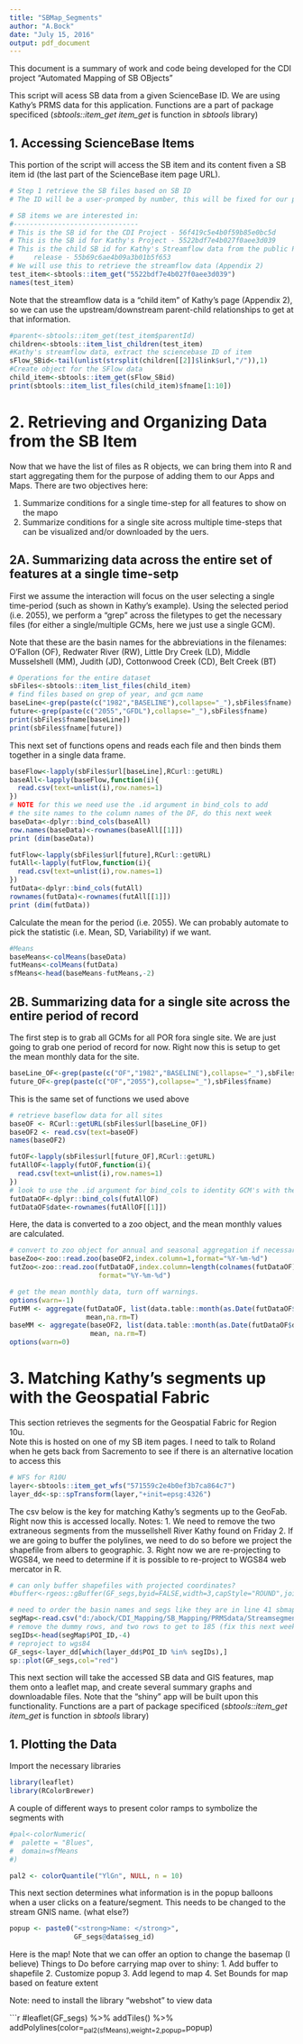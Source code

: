 ```yaml
---
title: "SBMap_Segments"
author: "A.Bock"
date: "July 15, 2016"
output: pdf_document
---
```

This document is a summary of work and code being developed for the CDI project "Automated Mapping of SB OBjects"

This script will acess SB data from a given ScienceBase ID.  We are using Kathy's PRMS data for this application.
Functions are a part of package specificed (*sbtools::item_get*  *item_get* is function in *sbtools* library)

## 1.  Accessing ScienceBase Items

This portion of the script will access the SB item and its content fiven a SB item id (the last part of the 
ScienceBase item page URL).

```r
# Step 1 retrieve the SB files based on SB ID
# The ID will be a user-promped by number, this will be fixed for our project

# SB items we are interested in: 
#-------------------------------
# This is the SB id for the CDI Project - 56f419c5e4b0f59b85e0bc5d
# This is the SB id for Kathy's Project - 5522bdf7e4b027f0aee3d039
# This is the child SB id for Kathy's Streamflow data from the public PRMs 
#     release - 55b69c6ae4b09a3b01b5f653
# We will use this to retrieve the streamflow data (Appendix 2)
test_item<-sbtools::item_get("5522bdf7e4b027f0aee3d039")
names(test_item)
```

Note that the streamflow data is a "child item" of Kathy's page (Appendix 2), so we can use the 
upstream/downstream parent-child relationships to get at that information.

```r
#parent<-sbtools::item_get(test_item$parentId)
children<-sbtools::item_list_children(test_item)
#Kathy's streamflow data, extract the sciencebase ID of item
sFlow_SBid<-tail(unlist(strsplit(children[[2]]$link$url,"/")),1)
#Create object for the SFlow data
child_item<-sbtools::item_get(sFlow_SBid)
print(sbtools::item_list_files(child_item)$fname[1:10])
```

# 2. Retrieving and Organizing Data from the SB Item

Now that we have the list of files as R objects, we can bring them into R and start aggregating 
them for the purpose of adding them to our Apps and Maps.  There are two objectives here:

1.  Summarize conditions for a single time-step for all features to show on the mapo
2.  Summarize conditions for a single site across multiple time-steps that can be 
    visualized and/or downloaded by the uers.
    
## 2A.  Summarizing data across the entire set of features at a single time-setp

First we assume the interaction will focus on the user selecting a single time-period
(such as shown in Kathy's example).  Using the selected period (i.e. 2055), we perform
a "grep" across the filetypes to get the necessary files (for either a single/multiple
GCMs, here we just use a single GCM).

Note that these are the basin names for the abbreviations in the filenames:
O'Fallon (OF), Redwater River (RW), Little Dry Creek (LD), Middle Musselshell (MM),
Judith (JD), Cottonwood Creek (CD), Belt Creek (BT)

```r
# Operations for the entire dataset
sbFiles<-sbtools::item_list_files(child_item)
# find files based on grep of year, and gcm name
baseLine<-grep(paste(c("1982","BASELINE"),collapse="_"),sbFiles$fname)
future<-grep(paste(c("2055","GFDL"),collapse="_"),sbFiles$fname)
print(sbFiles$fname[baseLine])
print(sbFiles$fname[future])
```

This next set of functions opens and reads each file and then binds them 
together in a single data frame.
```r
baseFlow<-lapply(sbFiles$url[baseLine],RCurl::getURL)
baseAll<-lapply(baseFlow,function(i){
  read.csv(text=unlist(i),row.names=1)
})
# NOTE for this we need use the .id argument in bind_cols to add
# the site names to the column names of the DF, do this next week
baseData<-dplyr::bind_cols(baseAll)
row.names(baseData)<-rownames(baseAll[[1]])
print (dim(baseData))
```

```r
futFlow<-lapply(sbFiles$url[future],RCurl::getURL)
futAll<-lapply(futFlow,function(i){
  read.csv(text=unlist(i),row.names=1)
})
futData<-dplyr::bind_cols(futAll)
rownames(futData)<-rownames(futAll[[1]])
print (dim(futData))
```

Calculate the mean for the period (i.e. 2055).  We can probably 
automate to pick the statistic (i.e. Mean, SD, Variability) if we want.

```r
#Means
baseMeans<-colMeans(baseData)
futMeans<-colMeans(futData)
sfMeans<-head(baseMeans-futMeans,-2)
```

## 2B.  Summarizing data for a single site across the entire period of record

The first step is to grab all GCMs for all POR fora single site.  We are 
just going to grab one period of record for now.  Right now this is setup to 
get the mean monthly data for the site.

```r
baseLine_OF<-grep(paste(c("OF","1982","BASELINE"),collapse="_"),sbFiles$fname)
future_OF<-grep(paste(c("OF","2055"),collapse="_"),sbFiles$fname)
```

This is the same set of functions we used above
```r
# retrieve baseflow data for all sites
baseOF <- RCurl::getURL(sbFiles$url[baseLine_OF])
baseOF2 <- read.csv(text=baseOF)
names(baseOF2)

futOF<-lapply(sbFiles$url[future_OF],RCurl::getURL)
futAllOF<-lapply(futOF,function(i){
  read.csv(text=unlist(i),row.names=1)
})
# look to use the .id argument for bind_cols to identity GCM's with their specific columns
futDataOF<-dplyr::bind_cols(futAllOF)
futDataOF$date<-rownames(futAllOF[[1]])
```

Here, the data is converted to a zoo object, and the mean monthly values are calculated.
```r
# convert to zoo object for annual and seasonal aggregation if necessary
baseZoo<-zoo::read.zoo(baseOF2,index.column=1,format="%Y-%m-%d")
futZoo<-zoo::read.zoo(futDataOF,index.column=length(colnames(futDataOF)),
                      format="%Y-%m-%d")

# get the mean monthly data, turn off warnings.
options(warn=-1)
FutMM <- aggregate(futDataOF, list(data.table::month(as.Date(futDataOF$date))), 
                   mean,na.rm=T)
baseMM <- aggregate(baseOF2, list(data.table::month(as.Date(futDataOF$date))), 
                    mean, na.rm=T)
options(warn=0)
```

# 3. Matching Kathy's segments up with the Geospatial Fabric

This section retrieves the segments for the Geospatial Fabric for Region 10u.  
Note this is hosted on one of my SB item pages.  I need to talk to Roland when
he gets back from Sacremento to see if there is an alternative location 
to access this

```r
# WFS for R10U
layer<-sbtools::item_get_wfs("571559c2e4b0ef3b7ca864c7")
layer_dd<-sp::spTransform(layer,"+init=epsg:4326")

```

The csv below is the key for matching Kathy's segments up to the GeoFab. Right now
this is accessed locally. Notes: 
1.  We need to remove the two extraneous segments from the mussellshell River Kathy 
    found on Friday
2.  If we are going to buffer the polylines, we need to do so before we project the
    shapefile from albers to geographic.
3.  Right now we are re-projecting to WGS84, we need to determine if it is possible
    to re-project to WGS84 web mercator in R.

```r
# can only buffer shapefiles with projected coordinates?
#buffer<-rgeos::gBuffer(GF_segs,byid=FALSE,width=3,capStyle="ROUND",joinStyle="ROUND")

# need to order the basin names and segs like they are in line 41 sbmaps_segments
segMap<-read.csv("d:/abock/CDI_Mapping/SB_Mapping/PRMSdata/Streamsegments_Qchange_Buffer.csv",header=T,row.names=1)
# remove the dummy rows, and two rows to get to 185 (fix this next week)
segIDs<-head(segMap$POI_ID,-4)
# reproject to wgs84
GF_segs<-layer_dd[which(layer_dd$POI_ID %in% segIDs),]
sp::plot(GF_segs,col="red")
```

This next section will take the accessed SB data and GIS features, map them onto a leaflet map, and create several
summary graphs and downloadable files.  Note that the "shiny" app will be built upon this functionality.
Functions are a part of package specificed (*sbtools::item_get*  *item_get* is function in *sbtools* library)

## 1.  Plotting the Data

Import the necessary libraries
```r
library(leaflet)
library(RColorBrewer)
```

A couple of different ways to present color ramps to symbolize the segments with

```r
#pal<-colorNumeric(
#  palette = "Blues",
#  domain=sfMeans
#)

pal2 <- colorQuantile("YlGn", NULL, n = 10)
```

This next section determines what information is in the popup balloons when a user clicks on a feature/segment.
This needs to be changed to the stream GNIS name. (what else?)

```r
popup <- paste0("<strong>Name: </strong>", 
                GF_segs@data$seg_id)
```

Here is the map!
Note that we can offer an option to change the basemap (I believe)
Things to Do before carrying map over to shiny:
  1.  Add buffer to shapefile
  2.  Customize popup
  3.  Add legend to map
  4.  Set Bounds for map based on feature extent
  
Note: need to install the library "webshot" to view data

```r
#leaflet(GF_segs) %>% addTiles() %>% addPolylines(color=~pal2(sfMeans),weight=2,popup=~popup)

